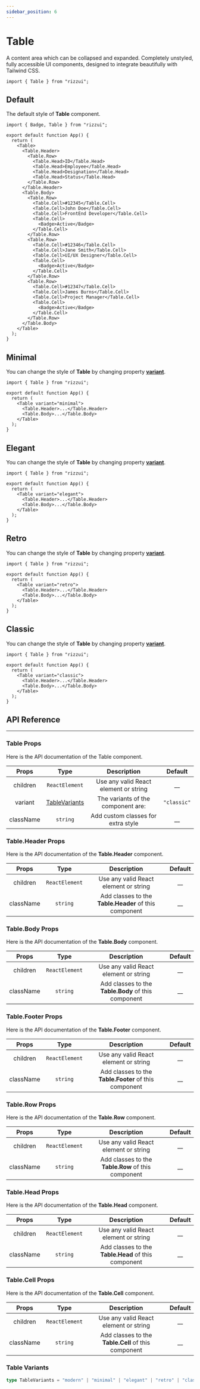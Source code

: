 ```yaml
---
sidebar_position: 6
---
```



# Table

A content area which can be collapsed and expanded. Completely unstyled, fully accessible UI components, designed to integrate beautifully with Tailwind CSS.

```tsx
import { Table } from "rizzui";
```

<div className="mb-20 md:mb-28" />

## Default

The default style of **Table** component.

<Paper>
  <TableDemo />
</Paper>

```tsx
import { Badge, Table } from "rizzui";

export default function App() {
  return (
    <Table>
      <Table.Header>
        <Table.Row>
          <Table.Head>ID</Table.Head>
          <Table.Head>Employee</Table.Head>
          <Table.Head>Designation</Table.Head>
          <Table.Head>Status</Table.Head>
        </Table.Row>
      </Table.Header>
      <Table.Body>
        <Table.Row>
          <Table.Cell>#12345</Table.Cell>
          <Table.Cell>John Doe</Table.Cell>
          <Table.Cell>FrontEnd Developer</Table.Cell>
          <Table.Cell>
            <Badge>Active</Badge>
          </Table.Cell>
        </Table.Row>
        <Table.Row>
          <Table.Cell>#12346</Table.Cell>
          <Table.Cell>Jane Smith</Table.Cell>
          <Table.Cell>UI/UX Designer</Table.Cell>
          <Table.Cell>
            <Badge>Active</Badge>
          </Table.Cell>
        </Table.Row>
        <Table.Row>
          <Table.Cell>#12347</Table.Cell>
          <Table.Cell>James Burns</Table.Cell>
          <Table.Cell>Project Manager</Table.Cell>
          <Table.Cell>
            <Badge>Active</Badge>
          </Table.Cell>
        </Table.Row>
      </Table.Body>
    </Table>
  );
}
```

<div className="mb-20" />

## Minimal

You can change the style of **Table** by changing property [**variant**](#table-variants).

<Paper>
  <TableDemo variant="minimal" />
</Paper>

```tsx
import { Table } from "rizzui";

export default function App() {
  return (
    <Table variant="minimal">
      <Table.Header>...</Table.Header>
      <Table.Body>...</Table.Body>
    </Table>
  );
}
```

<div className="mb-20" />

## Elegant

You can change the style of **Table** by changing property [**variant**](#table-variants).

<Paper>
  <TableDemo variant="elegant" />
</Paper>

```tsx
import { Table } from "rizzui";

export default function App() {
  return (
    <Table variant="elegant">
      <Table.Header>...</Table.Header>
      <Table.Body>...</Table.Body>
    </Table>
  );
}
```

<div className="mb-20" />

## Retro

You can change the style of **Table** by changing property [**variant**](#table-variants).

<Paper>
  <TableDemo variant="retro" />
</Paper>

```tsx
import { Table } from "rizzui";

export default function App() {
  return (
    <Table variant="retro">
      <Table.Header>...</Table.Header>
      <Table.Body>...</Table.Body>
    </Table>
  );
}
```

<div className="mb-20" />

## Classic

You can change the style of **Table** by changing property [**variant**](#table-variants).

<Paper>
  <TableDemo variant="classic" />
</Paper>

```tsx
import { Table } from "rizzui";

export default function App() {
  return (
    <Table variant="classic">
      <Table.Header>...</Table.Header>
      <Table.Body>...</Table.Body>
    </Table>
  );
}
```

<div className="mb-20" />

## API Reference

<hr />

<div className="mb-10" />

### Table Props

Here is the API documentation of the Table component.

<div className="overflow-x-auto">

|   Props   |               Type               |              Description              |   Default   |
| :-------: | :------------------------------: | :-----------------------------------: | :---------: |
| children  |          `ReactElement`          | Use any valid React element or string |    \_\_     |
|  variant  | [TableVariants](#table-variants) |  The variants of the component are:   | `"classic"` |
| className |             `string`             |  Add custom classes for extra style   |    \_\_     |

</div>

<div className="mb-10" />

### Table.Header Props

Here is the API documentation of the **Table.Header** component.

<div className="overflow-x-auto">

|   Props   |      Type      |                      Description                      | Default |
| :-------: | :------------: | :---------------------------------------------------: | :-----: |
| children  | `ReactElement` |         Use any valid React element or string         |  \_\_   |
| className |    `string`    | Add classes to the **Table.Header** of this component |  \_\_   |

</div>

<div className="mb-10" />

### Table.Body Props

Here is the API documentation of the **Table.Body** component.

<div className="overflow-x-auto">

|   Props   |      Type      |                     Description                     | Default |
| :-------: | :------------: | :-------------------------------------------------: | :-----: |
| children  | `ReactElement` |        Use any valid React element or string        |  \_\_   |
| className |    `string`    | Add classes to the **Table.Body** of this component |  \_\_   |

</div>

<div className="mb-10" />

### Table.Footer Props

Here is the API documentation of the **Table.Footer** component.

<div className="overflow-x-auto">

|   Props   |      Type      |                      Description                      | Default |
| :-------: | :------------: | :---------------------------------------------------: | :-----: |
| children  | `ReactElement` |         Use any valid React element or string         |  \_\_   |
| className |    `string`    | Add classes to the **Table.Footer** of this component |  \_\_   |

</div>

<div className="mb-10" />

### Table.Row Props

Here is the API documentation of the **Table.Row** component.

<div className="overflow-x-auto">

|   Props   |      Type      |                    Description                     | Default |
| :-------: | :------------: | :------------------------------------------------: | :-----: |
| children  | `ReactElement` |       Use any valid React element or string        |  \_\_   |
| className |    `string`    | Add classes to the **Table.Row** of this component |  \_\_   |

</div>

<div className="mb-10" />

### Table.Head Props

Here is the API documentation of the **Table.Head** component.

<div className="overflow-x-auto">

|   Props   |      Type      |                     Description                     | Default |
| :-------: | :------------: | :-------------------------------------------------: | :-----: |
| children  | `ReactElement` |        Use any valid React element or string        |  \_\_   |
| className |    `string`    | Add classes to the **Table.Head** of this component |  \_\_   |

</div>

<div className="mb-10" />

### Table.Cell Props

Here is the API documentation of the **Table.Cell** component.

<div className="overflow-x-auto">

|   Props   |      Type      |                     Description                     | Default |
| :-------: | :------------: | :-------------------------------------------------: | :-----: |
| children  | `ReactElement` |        Use any valid React element or string        |  \_\_   |
| className |    `string`    | Add classes to the **Table.Cell** of this component |  \_\_   |

</div>

<div className="mb-10" />

### Table Variants

```ts
type TableVariants = "modern" | "minimal" | "elegant" | "retro" | "classic";
```
